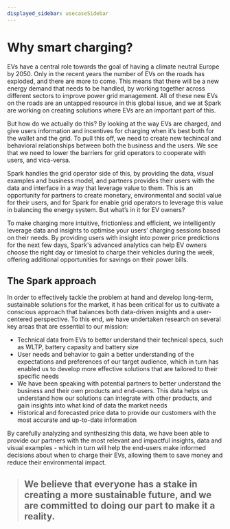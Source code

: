 ```yaml
---
displayed_sidebar: usecaseSidebar
---
```


# Why smart charging?
EVs have a central role towards the goal of having a climate neutral Europe by 2050. 
Only in the recent years the number of EVs on the roads has exploded, and there are more to come. 
This means that there will be a new energy demand that needs to be handled, by working together across 
different sectors to improve power grid management. All of these new EVs on the roads are an untapped 
resource in this global issue, and we at Spark are working on creating solutions where EVs are an 
important part of this.

But how do we actually do this? By looking at the way EVs are charged, and give users information and 
incentives for charging when it’s best both for the wallet and the grid. To pull this off, we need to 
create new techincal and behavioral relationships between both the business and the users. We see that 
we need to lower the barriers for grid operators to cooperate with users, and vica-versa.

Spark handles the grid operator side of this, by providing the data, visual examples and business model, 
and partners provides their users with the data and interface in a way that leverage value to them. 
This is an opportunity for partners to create monetary, environmental and social value for their users, 
and for Spark for enable grid operators to leverage this value in balancing the energy system. But what’s 
in it for EV owners?

To make charging more intuitive, frictionless and efficient, we intelligently leverage data and insights to 
optimise your users’ charging sessions based on their needs. By providing users with insight into power price 
predictions for the next few days, Spark's advanced analytics can help EV owners choose the right day or 
timeslot to charge their vehicles during the week, offering additional opportunities for savings on their power bills.

## The Spark approach
In order to effectively tackle the problem at hand and develop long-term, sustainable solutions for the market, 
it has been critical for us to cultivate a conscious approach that balances both data-driven insights and a 
user-centered perspective.
To this end, we have undertaken research on several key areas that are essential to our mission:

- Technical data from EVs to better understand their technical specs, such as WLTP, battery capasity and battery size
- User needs and behavior to gain a better understanding of the expectations and preferences of our target audience, 
which in turn has enabled us to develop more effective solutions that are tailored to their specific needs
- We have been speaking with potential partners to better understand the business and their own products and end-users. 
This data helps us understand how our solutions can integrate with other products, and gain insights into what kind of data the market needs
- Historical and forecasted price data to provide our customers with the most accurate and up-to-date information

By carefully analyzing and synthesizing this data, we have been able to provide our partners with the most relevant and impactful insights, 
data and visual examples - which in turn will help the end-users make informed decisions about when to charge their EVs, allowing them to save 
money and reduce their environmental impact.



> ## We believe that everyone has a stake in creating a more sustainable future, and we are committed to doing our part to make it a reality.
